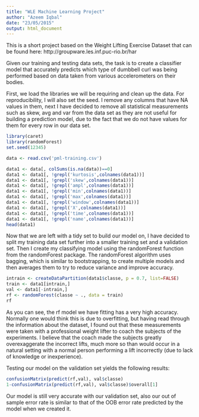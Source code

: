 ```yaml
---
title: "WLE Machine Learning Project"
author: "Azeem Iqbal"
date: "23/05/2015"
output: html_document
---
```


This is a short project based on the Weight Lifting Exercise Dataset that can be found here: http://groupware.les.inf.puc-rio.br/har

Given our training and testing data sets, the task is to create a classifier model that accurately predicts which type of dumbbell curl was being performed based on data taken from various accelerometers on their bodies.

First, we load the libraries we will be requiring and clean up the data. For reproducibility, I will also set the seed. I remove any columns that have NA values in them, next I have decided to remove all statistical measurements such as skew, avg and var from the data set as they are not useful for building a prediction model, due to the fact that we do not have values for them for every row in our data set. 

```r
library(caret)
library(randomForest)
set.seed(12345)

data <- read.csv('pml-training.csv')

data1 <- data[, colSums(is.na(data))==0]
data1 <- data1[, !grepl('kurtosis',colnames(data1))]
data1 <- data1[, !grepl('skew',colnames(data1))]
data1 <- data1[, !grepl('ampl',colnames(data1))]
data1 <- data1[, !grepl('min',colnames(data1))]
data1 <- data1[, !grepl('max',colnames(data1))]
data1 <- data1[, !grepl('window',colnames(data1))]
data1 <- data1[, !grepl('X',colnames(data1))]
data1 <- data1[, !grepl('time',colnames(data1))]
data1 <- data1[, !grepl('name',colnames(data1))]
head(data1)

```

Now that we are left with a tidy set to build our model on, I have decided to split my training data set further into a smaller training  set and a validation set. Then I create my classifying model using the randomForest function from the randomForest package. The randomForest algorithm uses bagging, which is similar to bootstrapping, to create multiple models and then averages them to try to reduce variance and improve accuracy.



```r
intrain <- createDataPartition(data1$classe, p = 0.7, list=FALSE)
train <- data1[intrain,]
val <- data1[-intrain,]
rf <- randomForest(classe ~ ., data = train)
rf
```

As you can see, the rf model we have fitting has a very high accuracy. Normally one would think this is due to overfitting, but having read through the information about the dataset, I found out that these measurements were taken with a professional weight lifter to coach the subjects of the experiments. I believe that the coach made the subjects greatly overexaggerate the incorrect lifts, much more so than would occur in a natural setting with a normal person performing a lift incorrectly (due to lack of knowledge or inexperience).
    
    
     
Testing our model on the validation set yields the following results:
```r
confusionMatrix(predict(rf,val), val$classe)
1-confusionMatrix(predict(rf,val), val$classe)$overall[1]
```

Our model is still very accurate with our validation set, also our out of sample error rate is similar to that of the OOB error rate predicted by the model when we created it.
